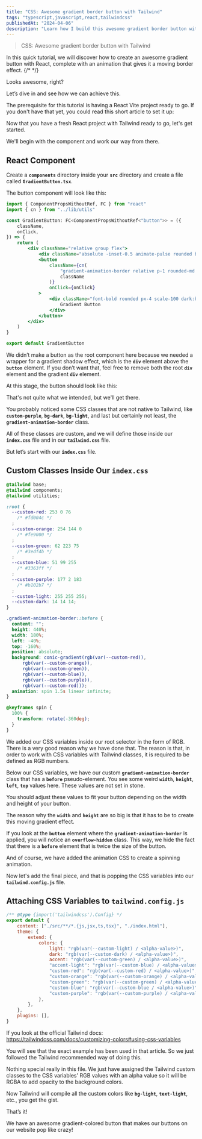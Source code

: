 ```yaml
---
title: "CSS: Awesome gradient border button with Tailwind"
tags: "typescript,javascript,react,tailwindcss"
publishedAt: "2024-04-06"
description: "Learn how I build this awesome gradient border button with Tailwind CSS and React. This button has a moving gradient border effect that makes it pop like crazy!"
---
```

> CSS: Awesome gradient border button with Tailwind

In this quick tutorial, we will discover how to create an awesome gradient button with React, complete with an animation that gives it a moving border effect.
{/* <CloudinaryImage
    mdx
    public_id="techblog/code_snippets/button_gradient_border"
    alt="templates"
    width={700}
    height={700}
/> */}

Looks awesome, right?

Let’s dive in and see how we can achieve this.

The prerequisite for this tutorial is having a React Vite project ready to go. If you don't have that yet, you could read this short article to set it up:

Now that you have a fresh React project with Tailwind ready to go, let's get started.

We'll begin with the component and work our way from there.

## **React Component**

Create a **`components`** directory inside your **`src`** directory and create a file called **`GradientButton.tsx`**.

The button component will look like this:

```jsx
import { ComponentPropsWithoutRef, FC } from "react"
import { cn } from "../lib/utils"

const GradientButton: FC<ComponentPropsWithoutRef<"button">> = ({
    className,
    onClick,
}) => {
    return (
        <div className="relative group flex">
            <div className="absolute -inset-0.5 animate-pulse rounded blur from-custom-green bg-gradient-to-r to-custom-purple opacity-75 transition duration-1000 group-hover:opacity-100 group-hover:duration-200" />
            <button
                className={cn(
                    "gradient-animation-border relative p-1 rounded-md overflow-hidden shadow hover:scale-[1.03] active:scale-[0.97] motion-safe:transform-gpu motion-reduce:hover:scale-100 transition duration-100 scale-100 ",
                    className
                )}
                onClick={onClick}
            >
                <div className="font-bold rounded px-4 scale-100 dark:bg-dark text-gray-600 disabled:bg-gray-200 dark:text-gray-200 dark:disabled:bg-gray-700 bg-white py-[7px]">
                    Gradient Button
                </div>
            </button>
        </div>
    )
}

export default GradientButton

```

We didn’t make a button as the root component here because we needed a wrapper for a gradient shadow effect, which is the **`div`** element above the **`button`** element. If you don’t want that, feel free to remove both the root **`div`** element and the gradient **`div`** element.

At this stage, the button should look like this:
<CloudinaryImage
    mdx
    public_id="techblog/code_snippets/button_unstyled"
    alt="templates"
    width={700}
    height={400}
/>


That's not quite what we intended, but we'll get there.

You probably noticed some CSS classes that are not native to Tailwind, like **`custom-purple`**, **`bg-dark`**, **`bg-light`**, and last but certainly not least, the **`gradient-animation-border`** class.

All of these classes are custom, and we will define those inside our **`index.css`** file and in our **`tailwind.css`** file.

But let’s start with our **`index.css`** file.

## **Custom Classes Inside Our `index.css`**

```css
@tailwind base;
@tailwind components;
@tailwind utilities;

:root {
  --custom-red: 253 0 76
    /* #fd004c */
  ;
  --custom-orange: 254 144 0
    /* #fe9000 */
  ;
  --custom-green: 62 223 75
    /* #3edf4b */
  ;
  --custom-blue: 51 99 255
    /* #3363ff */
  ;
  --custom-purple: 177 2 183
    /* #b102b7 */
  ;
  --custom-light: 255 255 255;
  --custom-dark: 14 14 14;
}

.gradient-animation-border::before {
  content: "";
  height: 440%;
  width: 180%;
  left: -40%;
  top: -160%;
  position: absolute;
  background: conic-gradient(rgb(var(--custom-red)),
      rgb(var(--custom-orange)),
      rgb(var(--custom-green)),
      rgb(var(--custom-blue)),
      rgb(var(--custom-purple)),
      rgb(var(--custom-red)));
  animation: spin 1.5s linear infinite;
}

@keyframes spin {
  100% {
    transform: rotate(-360deg);
  }
}
```

We added our CSS variables inside our root selector in the form of RGB. There is a very good reason why we have done that. The reason is that, in order to work with CSS variables with Tailwind classes, it is required to be defined as RGB numbers.

Below our CSS variables, we have our custom **`gradient-animation-border`** class that has a **`before`** pseudo-element. You see some weird **`width`**, **`height`**, **`left`**, **`top`** values here. These values are not set in stone.

You should adjust these values to fit your button depending on the width and height of your button.

The reason why the **`width`** and **`height`** are so big is that it has to be to create this moving gradient effect.

If you look at the **`button`** element where the **`gradient-animation-border`** is applied, you will notice an **`overflow-hidden`** class. This way, we hide the fact that there is a **`before`** element that is twice the size of the button.

And of course, we have added the animation CSS to create a spinning animation.

Now let's add the final piece, and that is popping the CSS variables into our **`tailwind.config.js`** file.

## **Attaching CSS Variables to `tailwind.config.js`**

```jsx
/** @type {import('tailwindcss').Config} */
export default {
    content: ["./src/**/*.{js,jsx,ts,tsx}", "./index.html"],
    theme: {
        extend: {
            colors: {
                light: "rgb(var(--custom-light) / <alpha-value>)",
                dark: "rgb(var(--custom-dark) / <alpha-value>)",
                accent: "rgb(var(--custom-green) / <alpha-value>)",
                "accent-light": "rgb(var(--custom-blue) / <alpha-value>)",
                "custom-red": "rgb(var(--custom-red) / <alpha-value>)",
                "custom-orange": "rgb(var(--custom-orange) / <alpha-value>)",
                "custom-green": "rgb(var(--custom-green) / <alpha-value>)",
                "custom-blue": "rgb(var(--custom-blue / <alpha-value>)",
                "custom-purple": "rgb(var(--custom-purple) / <alpha-value>)",
            },
        },
    },
    plugins: [],
}

```

If you look at the official Tailwind docs: https://tailwindcss.com/docs/customizing-colors#using-css-variables

You will see that the exact example has been used in that article. So we just followed the Tailwind recommended way of doing this.

Nothing special really in this file. We just have assigned the Tailwind custom classes to the CSS variables' RGB values with an alpha value so it will be RGBA to add opacity to the background colors.

Now Tailwind will compile all the custom colors like **`bg-light`**, **`text-light`**, etc., you get the gist.

That’s it!

We have an awesome gradient-colored button that makes our buttons on our website pop like crazy!